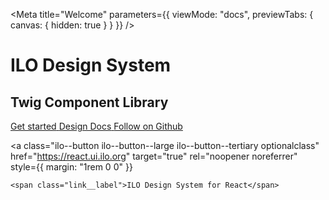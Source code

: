 
<Meta
  title="Welcome"
  parameters={{ viewMode: "docs", previewTabs: { canvas: { hidden: true } } }}
/>

# ILO Design System

## Twig Component Library

<div>
  <a
    class="ilo--button ilo--button--large ilo--button--primary optionalclass"
    href="/docs/introduction--page"
    target="true"
    rel="noopener noreferrer"
    style={{ margin: "1rem 20px 0 0" }}
  >
    <span class="link__label">Get started</span>
  </a>
  <a
    class="ilo--button ilo--button--large ilo--button--tertiary optionalclass"
    href="https://brand.ilo.org"
    target="true"
    rel="noopener noreferrer"
   style={{ margin: "1rem 20px 0 0" }}
  >
    <span class="link__label">Design Docs</span>
  </a>
  <a
    class="ilo--button ilo--button--large ilo--button--tertiary optionalclass"
    href="https://github.com/international-labour-organization/designsystem"
    target="true"
    rel="noopener noreferrer"
    style={{ margin: "1rem 20px 0 0" }}
  >
    <span class="link__label">Follow on Github</span>
  </a>

  <a
    class="ilo--button ilo--button--large ilo--button--tertiary optionalclass"
    href="https://react.ui.ilo.org"
    target="true"
    rel="noopener noreferrer"
    style={{ margin: "1rem 0 0" }}
  >
    <span class="link__label">ILO Design System for React</span>
  </a>
</div>
